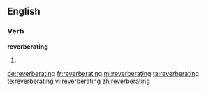 ==English==

===Verb===
'''reverberating'''

# {{present participle of|reverberate}}

[[de:reverberating]]
[[fr:reverberating]]
[[ml:reverberating]]
[[ta:reverberating]]
[[te:reverberating]]
[[vi:reverberating]]
[[zh:reverberating]]